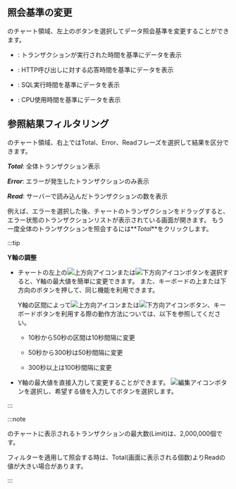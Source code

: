 ## 照会基準の変更

<Cmdname sid="transaction_map" />のチャート領域、左上のボタンを選択してデータ照会基準を変更することができます。

- <Cmdname sid="elapsed" className="uitext" />: トランザクションが実行された時間を基準にデータを表示

- <Cmdname sid="httpcTime" className="uitext" />: HTTP呼び出しに対する応答時間を基準にデータを表示

- <Cmdname sid="sqlTime" className="uitext" />: SQL実行時間を基準にデータを表示

- <Cmdname sid="TTL06401" className="uitext" />: CPU使用時間を基準にデータを表示

## 参照結果フィルタリング

<Cmdname sid="transaction_map" />のチャート領域、右上ではTotal、Error、Readフレーズを選択して結果を区分できます。

**_Total_**: 全体トランザクション表示

**_Error_**: エラーが発生したトランザクションのみ表示

**_Read_**: サーバーで読み込んだトランザクションの数を表示

例えば、エラーを選択した後、チャートのトランザクションをドラッグすると、エラー状態のトランザクションリストが表示されている<Cmdname sid="TTL06209" className="uitext" />画面が開きます。 
もう一度全体のトランザクションを照会するには**_Total_**をクリックします。

:::tip

**Y軸の調整**

- チャートの左上の![上方向アイコン](/img/up-arrow.svg)または![下方向アイコン](/img/down-arrow.svg)ボタンを選択すると、Y軸の最大値を簡単に変更できます。 また、キーボードの上または下方向のボタンを押して、同じ機能を利用できます。

  Y軸の区間によって![上方向アイコン](/img/up-arrow.svg)または![下方向アイコン](/img/down-arrow.svg)ボタン、キーボードボタンを利用する際の動作方法については、以下を参照してください。

  - 10秒から50秒の区間は10秒間隔に変更

  - 50秒から300秒は50秒間隔に変更

  - 300秒以上は100秒間隔に変更

- Y軸の最大値を直接入力して変更することができます。 ![編集アイコン](/img/ico-edit.svg)ボタンを選択し、希望する値を入力して<Cmdname sid="apply" className="uitext" />ボタンを選択します。

:::

:::note

<Cmdname sid="transaction_map" />のチャートに表示されるトランザクションの最大数(<span class="uitext">Limit</span>)は、2,000,000個です。

フィルターを適用して照会する時は、Total(画面に表示される個数)よりReadの値が大きい場合があります。

:::
